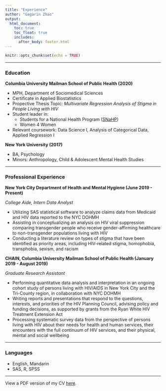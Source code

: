 ```yaml
---
title: "Experience"
author: "Gagarin Zhao"
output:
  html_document:
    toc: true
    toc_float: true
    includes:
      after_body: footer.html
---
```


```r
knitr::opts_chunk$set(echo = TRUE)
```

<hr></hr>
### Education
<b>Columbia University Mailman School of Public Health (2020)</b>

- MPH, Department of Sociomedical Sciences
- Certificate in Applied Biostatistics
- Propective Thesis Topic: <i>Multivariate Regression Analysis of Stigma in People Living with HIV</i>
- Student leader in:
  - Students for a National Health Program ([SNaHP](http://student.pnhp.org/about/))
  - Women 4 Women
- Relevant coursework: Data Science I, Analysis of Categorical Data, Applied Regression I

<b>New York University (2017)</b>

- BA, Psychology
- Minors: Anthropology, Child & Adolescent Mental Health Studies


<hr></hr>

### Professional Experience
<b>New York City Department of Health and Mental Hygiene (June 2019 - Present)</b>

<i>College Aide, Intern Data Analyst</i>

- Utilizing SAS statistical software to analyze claims data from Medicaid and HIV data reported to the NYC DOHMH
- Assisting in conceptualizing an analysis on HIV viral suppression comparing transgender people who receive gender-affirming healthcare to non-transgender populations living with HIV
- Conducting a literature review on types of stigma that have been identified as priority areas, including HIV-related stigma, homophobia, transphobia, sexism, and racism


<b>CHAIN, Columbia University Mailman School of Public Health (January 2019 - August 2019)</b>

<i>Graduate Research Assistant</i>

- Performing quantitative data analysis and interpretation in an ongoing cohort study of persons living with HIV/AIDS in New York City and the Tri-County region, in collaboration with NYC DOHMH 
-	Writing reports and presentations that respond to the questions, interests, and priorities of the HIV Planning Council, advising policy and funding decisions, as supported by grants from the Ryan White HIV Treatment Extension Act 
- Processing systematic survey data from the perspective of persons living with HIV about their needs for health and human services, their encounters with the full continuum of HIV services, and their physical, mental and social wellbeing 

<hr></hr>

### Languages
- English, Mandarin
- SAS, R, SPSS

<hr></hr>

View a PDF version of my CV [here](Gaga_CV_oct19_github.pdf).